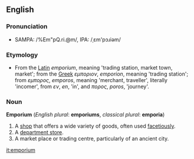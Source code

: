 ==English==

=== Pronunciation ===

* SAMPA: /%Em"pQ.ri.@m/, IPA: /&#716;&#603;m'p&#596;&#633;i&#601;m/

=== Etymology ===

* From the [[Latin]] ''emporium'', meaning 'trading station, market town, market'; from the [[Greek]] ''&epsilon;&mu;&pi;&omicron;&rho;&iota;&omicron;&nu;'', ''emporion'', meaning 'trading station'; from ''&epsilon;&mu;&pi;&omicron;&rho;&omicron;&sigmaf;'', ''emporos'', meaning 'merchant, traveller', literally 'incomer', from ''&epsilon;&nu;'', ''en'', 'in', and ''&pi;&omicron;&rho;&omicron;&sigmaf;'', ''poros'', 'journey'.

=== Noun ===

'''Emporium''' (''English plural'': '''emporiums''', ''classical plural'': '''emporia''')

# A [[shop]] that offers a wide variety of goods, often used [[facetious]]ly.
# A [[department store]].
# A market place or trading centre, particularly of an ancient city.

[[it:emporium]]